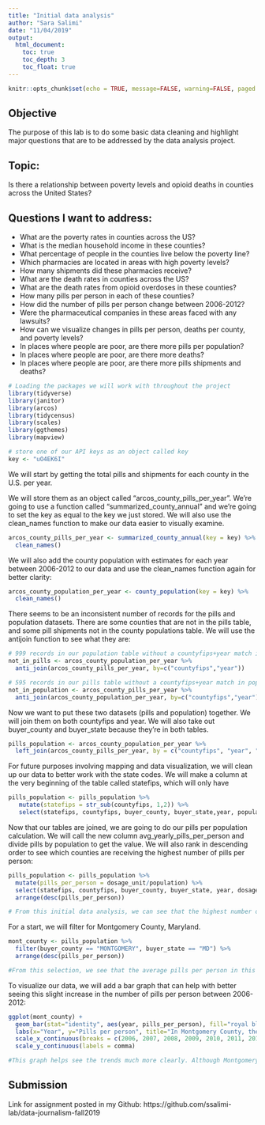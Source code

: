 ```yaml
---
title: "Initial data analysis"
author: "Sara Salimi"
date: "11/04/2019"
output:
  html_document:
    toc: true
    toc_depth: 3
    toc_float: true
---
```


```r
knitr::opts_chunk$set(echo = TRUE, message=FALSE, warning=FALSE, paged.print=TRUE)
```

## Objective

The purpose of this lab is to do some basic data cleaning and highlight major questions that are to be addressed by the data analysis project.  

## Topic: 
Is there a relationship between poverty levels and opioid deaths in counties across the United States? 

## Questions I want to address: 
- What are the poverty rates in counties across the US?
- What is the median household income in these counties?
- What percentage of people in the counties live below the poverty line?
- Which pharmacies are located in areas with high poverty levels?
- How many shipments did these pharmacies receive?
- What are the death rates in counties across the US?
- What are the death rates from opioid overdoses in these counties?
- How many pills per person in each of these counties?
- How did the number of pills per person change between 2006-2012?
- Were the pharmaceutical companies in these areas faced with any lawsuits?
- How can we visualize changes in pills per person, deaths per county, and poverty levels?
- In places where people are poor, are there more pills per population?
- In places where people are poor, are there more deaths?
- In places where people are poor, are there more pills shipments and deaths?

```r

# Loading the packages we will work with throughout the project
library(tidyverse)
library(janitor)
library(arcos)
library(tidycensus)
library(scales)
library(ggthemes)
library(mapview)

```


```r
# store one of our API keys as an object called key
key <- "uO4EK6I"
```

We will start by getting the total pills and shipments for each county in the U.S. per year.  

We will store them as an object called "arcos_county_pills_per_year".  We're going to use a function called "summarized_county_annual" and we're going to set the key as equal to the key we just stored. We will also use the clean_names function to make our data easier to visually examine. 

```r
arcos_county_pills_per_year <- summarized_county_annual(key = key) %>%
  clean_names()
```


We will also add the county population with estimates for each year between 2006-2012 to our data and use the clean_names function again for better clarity:

```r
arcos_county_population_per_year <- county_population(key = key) %>%
  clean_names()

```

There seems to be an inconsistent number of records for the pills and population datasets. There are some counties that are not in the pills table, and some pill shipments not in the county populations table. We will use the antijoin function to see what they are: 


```r
# 999 records in our population table without a countyfips+year match in our pills table
not_in_pills <- arcos_county_population_per_year %>%
  anti_join(arcos_county_pills_per_year, by=c("countyfips","year"))

# 595 records in our pills table without a countyfips+year match in population table.  
not_in_population <- arcos_county_pills_per_year %>%
  anti_join(arcos_county_population_per_year, by=c("countyfips","year"))
```

Now we want to put these two datasets (pills and population) together. We will join them on both countyfips and year. We will also take out buyer_county and buyer_state because they're in both tables. 


```r
pills_population <- arcos_county_population_per_year %>%
  left_join(arcos_county_pills_per_year, by = c("countyfips", "year", "buyer_county","buyer_state"))
```

For future purposes involving mapping and data visualization, we will clean up our data to better work with the state codes. We will make a column at the very beginning of the table called statefips, which will only have 


```r
pills_population <- pills_population %>%
   mutate(statefips = str_sub(countyfips, 1,2)) %>%
   select(statefips, countyfips, buyer_county, buyer_state,year, population,dosage_unit)

```

Now that our tables are joined, we are going to do our pills per population calculation. We will call the new column avg_yearly_pills_per_person and divide pills by population to get the value. We will also rank in descending order to see which counties are receiving the highest number of pills per person: 

```r
pills_population <- pills_population %>%
  mutate(pills_per_person = dosage_unit/population) %>%
  select(statefips, countyfips, buyer_county, buyer_state, year, dosage_unit, population, pills_per_person) %>%
  arrange(desc(pills_per_person))

# From this initial data analysis, we can see that the highest number of pills per person are in Leavenworth, Kansas between 2006-2008. Since there are so many counties we are looking at, we will proceed to do some filtering to get a better sense of what's going on. 

```

For a start, we will filter for Montgomery County, Maryland. 

```r
mont_county <- pills_population %>%
  filter(buyer_county == "MONTGOMERY", buyer_state == "MD") %>%
  arrange(desc(pills_per_person))

#From this selection, we see that the average pills per person in this county was at almost 17 pills per person, a number that increased from 12 pills in 2006. 
```

To visualize our data, we will add a bar graph that can help with better seeing this slight increase in the number of pills per person between 2006-2012:

```r
ggplot(mont_county) +
  geom_bar(stat="identity", aes(year, pills_per_person), fill="royal blue") +
  labs(x="Year", y="Pills per person", title="In Montgomery County, the number of pills per person slightly increaesd between 2006-2012.", caption = "Source: DEA ARCOS database, via Washington Post") +
  scale_x_continuous(breaks = c(2006, 2007, 2008, 2009, 2010, 2011, 2012)) +
  scale_y_continuous(labels = comma)

#This graph helps see the trends much more clearly. Although Montgomery County doesn't seem to have a drastic change in the number of pills per person, other counties might have a more noticeable change. For the rest of the data analysis, I will sample a few other counties and then add in the poverty data to further analyze. 

```

## Submission

Link for assignment posted in my Github: https://github.com/ssalimi-lab/data-journalism-fall2019  
